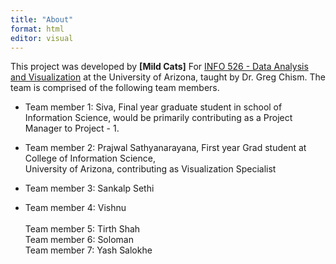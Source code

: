 ```yaml
---
title: "About"
format: html
editor: visual
---
```


This project was developed by **\[Mild Cats\]** For [INFO 526 - Data Analysis and Visualization](https://datavizaz.org/) at the University of Arizona, taught by Dr. Greg Chism. The team is comprised of the following team members.



-   Team member 1: Siva, Final year graduate student in school of Information Science, would be primarily contributing as a Project Manager to Project - 1.


-   Team member 2: Prajwal Sathyanarayana, First year Grad student at College of Information Science, \
    University of Arizona, contributing as Visualization Specialist

-   Team member 3: Sankalp Sethi

-   Team member 4: Vishnu\
    \
    Team member 5: Tirth Shah\
    Team member 6: Soloman\
    Team member 7: Yash Salokhe

